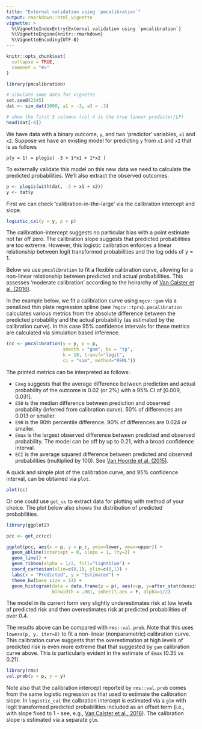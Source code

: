 ```yaml
---
title: "External validation using `pmcalibration`"
output: rmarkdown::html_vignette
vignette: >
  %\VignetteIndexEntry{External validation using `pmcalibration`}
  %\VignetteEngine{knitr::rmarkdown}
  %\VignetteEncoding{UTF-8}
---
```


```r
knitr::opts_chunk$set(
  collapse = TRUE,
  comment = "#>"
)
```

```r
library(pmcalibration)

# simulate some data for vignette
set.seed(2345)
dat <- sim_dat(1000, a1 = -3, a3 = .3)

# show the first 3 columns (col 4 is the true linear predictor/LP)
head(dat[-4])
```

We have data with a binary outcome, `y`, and two 'predictor' variables, `x1` and `x2`. Suppose we have an existing model for predicting `y` from `x1` and `x2` that is as follows

```
p(y = 1) = plogis( -3 + 1*x1 + 1*x2 )
```

To externally validate this model on this new data we need to calculate the predicted probabilities. We'll also extract the observed outcomes.

```r
p <- plogis(with(dat, -3 + x1 + x2))
y <- dat$y
```

First we can check 'calibration-in-the-large' via the calibration intercept and slope. 

```r
logistic_cal(y = y, p = p)
```

The calibration-intercept suggests no particular bias with a point estimate not far off zero. The calibration slope suggests that predicted probabilities are too extreme. However, this logistic calibration enforces a linear relationship between logit transformed probabilities and the log odds of y = 1. 

Below we use `pmcalibration` to fit a flexible calibration curve, allowing for a non-linear relationship between predicted and actual probabilities. This assesses 'moderate calibration' according to the heirarchy of [Van Calster et al. (2016)](https://pubmed.ncbi.nlm.nih.gov/26772608/).

In the example below, we fit a calibration curve using `mgcv::gam` via a penalized thin plate regression spline (see `?mgcv::tprs`). `pmcalibration` calculates various metrics from the absolute difference between the predicted probability and the actual probability (as estimated by the calibration curve). In this case 95% confidence intervals for these metrics are calculated via simulation based inference. 

```r
(cc <- pmcalibration(y = y, p = p, 
                     smooth = "gam", bs = "tp", 
                     k = 10, transf="logit",
                     ci = "sim", method="REML"))

```
 
The printed metrics can be interpreted as follows: 

- `Eavg` suggests that the average difference between prediction and actual probability of the outcome is 0.02 (or 2%) with a 95% CI of [0.009, 0.031].
- `E50` is the median difference between prediction and observed probability (inferred from calibration curve). 50% of differences are 0.013 or smaller.
- `E90` is the 90th percentile difference. 90% of differences are 0.024 or smaller. 
- `Emax` is the largest observed difference between predicted and observed probability. The model can be off by up to 0.21, with a broad confidence interval.
- `ECI` is the average squared difference between predicted and observed probabilities (multiplied by 100). See [Van Hoorde et al. (2015)](https://pubmed.ncbi.nlm.nih.gov/25579635/).

A quick and simple plot of the calibration curve, and 95% confidence interval, can be obtained via `plot`.

```r
plot(cc)
```

Or one could use `get_cc` to extract data for plotting with method of your choice. The plot below also shows the distribution of predicted probabilities.

```r
library(ggplot2)

pcc <- get_cc(cc)

ggplot(pcc, aes(x = p, y = p_c, ymin=lower, ymax=upper)) +
  geom_abline(intercept = 0, slope = 1, lty=2) +
  geom_line() +
  geom_ribbon(alpha = 1/2, fill="lightblue") +
  coord_cartesian(xlim=c(0,1), ylim=c(0,1)) +
  labs(x = "Predicted", y = "Estimated") +
  theme_bw(base_size = 14) +
  geom_histogram(data = data.frame(p = p), aes(x=p, y=after_stat(density)*.01),
                 binwidth = .001, inherit.aes = F, alpha=1/2)

```

The model in its current form very slightly underestimates risk at low levels of predicted risk and then overestimates risk at predicted probabilities of over 0.4.

The results above can be compared with `rms::val.prob`. Note that this uses `lowess(p, y, iter=0)` to fit a non-linear (nonparametric) calibration curve. This calibration curve suggests that the overestimation at high levels of predicted risk is even more extreme that that suggested by `gam` calibration curve above. This is particularly evident in the estimate of `Emax` (0.35 vs 0.21). 

```r
library(rms)
val.prob(p = p, y = y)
```

Note also that the calibration intercept reported by `rms::val.prob` comes from the same logistic regression as that used to estimate the calibration slope. In `logistic_cal` the calbration intercept is estimated via a `glm` with logit transformed predicted probabilities included as an offset term (i.e., with slope fixed to 1 - see, e.g., [Van Calster et al., 2016](https://pubmed.ncbi.nlm.nih.gov/26772608/)). The calibration slope is estimated via a separate `glm`.

\
\
\
